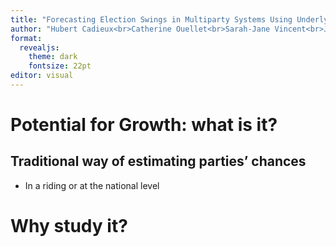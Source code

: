 ```yaml
---
title: "Forecasting Election Swings in Multiparty Systems Using Underlying Potential for Growth of Parties"
author: "Hubert Cadieux<br>Catherine Ouellet<br>Sarah-Jane Vincent<br>Jérémy Gilbert<br>Camille Pelletier<br>Yannick Dufresne"
format:
  revealjs:
    theme: dark
    fontsize: 22pt
editor: visual
---
```


<!-- Hi I'm Hubert Cadieux blabla I'm presenting the article I'm writing with blabla: titre 
This article forms part of a collective effort to theorize, conceptualize, and operationalize the concept of a continuous potential for growth, by developing new measures of vote intention that capture its dynamic nature in multiparty systems.
I will be conducting my master's thesis on this concept with the goal of mapping respondents' issue attitudes onto this concept.
-->


# Potential for Growth: what is it?

## Traditional way of estimating parties' chances

- In a riding or at the national level
<!-- Ici, faire un exemple fictif d'une circonscription avec trois partis A, B et C

Exemple 1.1:
Graphique classique de Qc125.
A a 45% +- 8
B a 35% +- 8
C a 20% +- 5
Conclusions à la lecture du graphique?
A a une excellente avance, mais pourrait peut-être être challengé par B.
C a aucune chance de l'emporter.

Exemple 1.2, MÊMES DONNÉES:
A a beaucoup de votes fragiles et pas de potentiel de croissance
B a un vote solide mais pas de potentiel de croissance
C a une petite base mais solide et un gros potentiel de croissance
Nouvelles conclusions?
A a une bonne avance sur B, mais au niveau individuel peut facilement perdre des électeurs à C.
B a une 2e place facile, mais impossible d'aller plus loin. Espère une séparation des votes entre A et C.
C est loin en arrière, mais a un potentiel d'aller chercher des électeurs fragiles de A. C a donc + de chances de gagner que B.

Exemple 1.3 MÊMES DONNÉES mais en simulant une attaque réussie de C sur les segments fragiles de A
Nouveau graphique classique de Qc125 + graphique de potentiel de croissance

Conclusions:

L'opérationnalisation du potentiel de croissance permettrait de forecaster, anticiper des swings potentiels comme à l'exemple 1.3 que les méthodes traditionnelles d'intention de vote ne permettent pas.

--> 

# Why study it?

